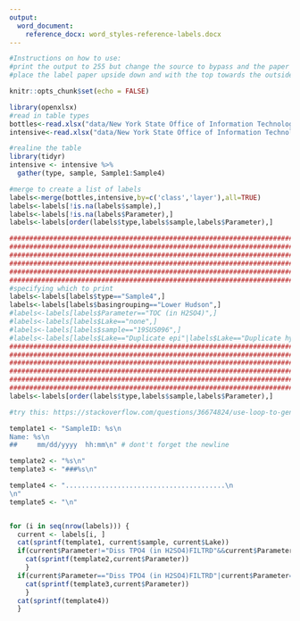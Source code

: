```yaml
---
output: 
  word_document:
    reference_docx: word_styles-reference-labels.docx
---
```


```r

#Instructions on how to use:
#print the output to 255 but change the source to bypass and the paper to thick2
#place the label paper upside down and with the top towards the outside

knitr::opts_chunk$set(echo = FALSE)
```

```r
library(openxlsx)
#read in table types
bottles<-read.xlsx("data/New York State Office of Information Technology Services/Sampling Season - Documents/LCI.Field.Season.xlsx", 6)
intensive<-read.xlsx("data/New York State Office of Information Technology Services/Sampling Season - Documents/LCI.Field.Season.xlsx", 5)

#realine the table
library(tidyr)
intensive <- intensive %>% 
  gather(type, sample, Sample1:Sample4)

#merge to create a list of labels
labels<-merge(bottles,intensive,by=c('class','layer'),all=TRUE)
labels<-labels[!is.na(labels$sample),]
labels<-labels[!is.na(labels$Parameter),]
labels<-labels[order(labels$type,labels$sample,labels$Parameter),]

#####################################################################################################################
#####################################################################################################################
#####################################################################################################################
#####################################################################################################################
#####################################################################################################################
#####################################################################################################################
#specifying which to print
labels<-labels[labels$type=="Sample4",]
labels<-labels[labels$basingrouping=="Lower Hudson",]
#labels<-labels[labels$Parameter=="TOC (in H2SO4)",]
#labels<-labels[labels$Lake=="none",]
#labels<-labels[labels$sample=="19SUS096",]
#labels<-labels[labels$Lake=="Duplicate epi"|labels$Lake=="Duplicate hypo",]
#####################################################################################################################
#####################################################################################################################
#####################################################################################################################
#####################################################################################################################
#####################################################################################################################
#####################################################################################################################
labels<-labels[order(labels$type,labels$sample,labels$Parameter),]
```


```r
#try this: https://stackoverflow.com/questions/36674824/use-loop-to-generate-section-of-text-in-rmarkdown

template1 <- "SampleID: %s\n
Name: %s\n
##     mm/dd/yyyy  hh:mm\n" # dont't forget the newline

template2 <- "%s\n"
template3 <- "###%s\n"

template4 <- "........................................\n
\n"
template5 <- "\n"


for (i in seq(nrow(labels))) {
  current <- labels[i, ]
  cat(sprintf(template1, current$sample, current$Lake))
  if(current$Parameter!="Diss TPO4 (in H2SO4)FILTRD"&&current$Parameter!="Chl A, Vol Filtered:____________"&&current$Parameter!="DOC (in H2SO4)FILTERED"){
    cat(sprintf(template2,current$Parameter))
    }
  if(current$Parameter=="Diss TPO4 (in H2SO4)FILTRD"|current$Parameter=="Chl A, Vol Filtered:____________"|current$Parameter=="DOC (in H2SO4)FILTERED"){
    cat(sprintf(template3,current$Parameter))
    }
  cat(sprintf(template4))
  }
```
